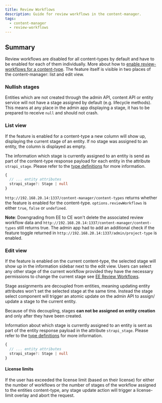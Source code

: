 ```yaml
---
title: Review Workflows
description: Guide for review workflows in the content-manager.
tags:
  - content-manager
  - review-workflows
---
```


## Summary

Review workflows are disabled for all content-types by default and have to be enabled for each of them individually. More about how to
[enable review-workflows for a content-type](/docs/settings/review-workflows#edit--create-view). The feature itself is visible in two places
of the content-manager: list and edit view.

### Nullish stages

Entities which are not created through the admin API, content API or entity service will not have a stage assigned by default (e.g. lifecycle methods). This
means at any place in the admin app displaying a stage, it has to be prepared to receive `null` and should not crash.

### List view

If the feature is enabled for a content-type a new column will show up, displaying the current stage of an entity. If no stage was assigned to an entity,
the column is displayed as empty.

The information which stage is currently assigned to an entity is send as part of the content-type response payload for each entity in the attribute `strapi_stage`.
Please refer to the [type definitions](/settings/review-workflows) for more information.

```ts
{
  // ... entity attributes
  strapi_stage?: Stage | null
}
```

`http://192.168.20.14:1337/content-manager/content-types` returns whether the feature is enabled for the content-type. `options.reviewWorkflows` is either `true`, `false` or `undefined`.

**Note**: Downgrading from EE to CE won't delete the associated review workflow data and `http://192.168.20.14:1337/content-manager/content-types` still returns true. The admin app had to
add an additional check if the feature toggle returned in `http://192.168.20.14:1337/admin/project-type` is enabled.

### Edit view

If the feature is enabled on the current content-type, the selected stage will show up in the information sidebar next to the edit view. Users
can select any other stage of the current workflow provided they have the necessary permissions to change the current stage see [EE Review Workflows](../admin/01-ee/01-review-workflows.md).

Stage assignments are decoupled from entities, meaning updating entity attributes won't set the selected stage at the same time. Instead the stage select
component will trigger an atomic update on the admin API to assign/ update a stage to the current entity.

Because of this decoupling, stages **can not be assigned on entity creation** and only after they have been created.

Information about which stage is currently assigned to an entity is sent as part of the entity response payload in the attribute `strapi_stage`.
Please refer to the [type definitions](/settings/review-workflows) for more information.

```ts
{
  // ... entity attributes
  strapi_stage?: Stage | null
}
```

#### License limits

If the user has exceeded the license limit (based on their license) for either the number of workflows or the number of stages of the workflow assigned
to the entities content-type, any stage update action will trigger a license-limit overlay and abort the request.

